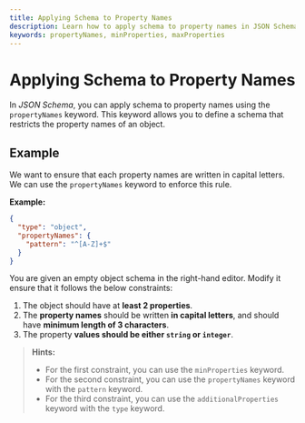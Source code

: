 ```yaml
---
title: Applying Schema to Property Names
description: Learn how to apply schema to property names in JSON Schema.
keywords: propertyNames, minProperties, maxProperties
---
```



# Applying Schema to Property Names

In *JSON Schema*, you can apply schema to property names using the `propertyNames` keyword. This keyword allows you to define a schema that restricts the property names of an object.

## Example 

We want to ensure that each property names are written in capital letters. We can use the `propertyNames` keyword to enforce this rule.

**Example:**

```json
{
  "type": "object",
  "propertyNames": {
    "pattern": "^[A-Z]+$"
  }
}
```

You are given an empty object schema in the right-hand editor. Modify it ensure that it follows the below constraints:

1. The object should have at **least 2 properties**.
2. The **property names** should be written **in capital letters**, and should have **minimum length of 3 characters**.
3. The property **values should be either `string` or `integer`**.

> **Hints:**
> - For the first constraint, you can use the `minProperties` keyword.
> - For the second constraint, you can use the `propertyNames` keyword with the `pattern` keyword.
> - For the third constraint, you can use the `additionalProperties` keyword with the `type` keyword.